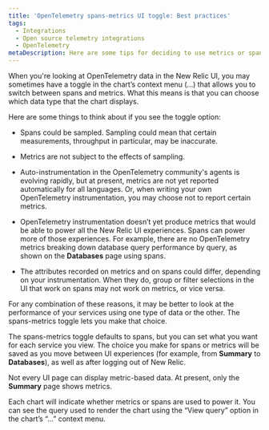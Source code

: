 ```yaml
---
title: 'OpenTelemetry spans-metrics UI toggle: Best practices'
tags:
  - Integrations
  - Open source telemetry integrations
  - OpenTelemetry
metaDescription: Here are some tips for deciding to use metrics or spans to populate your charts.
---
```


When you're looking at OpenTelemetry data in the New Relic UI, you may sometimes have a toggle in the chart’s context menu (…) that allows you to switch between spans and metrics. What this means is that you can choose which data type that the chart displays.

Here are some things to think about if you see the toggle option:

  * Spans could be sampled. Sampling could mean that certain measurements, throughput in particular, may be inaccurate.

  * Metrics are not subject to the effects of sampling.

  * Auto-instrumentation in the OpenTelemetry community's agents is evolving rapidly, but at present, metrics are not yet reported automatically for all languages. Or, when writing your own OpenTelemetry instrumentation, you may choose not to report certain metrics.

  * OpenTelemetry instrumentation doesn’t yet produce metrics that would be able to power all the New Relic UI experiences. Spans can power more of those experiences. For example, there are no OpenTelemetry metrics breaking down database query performance by query, as shown on the **Databases** page using spans. 

  * The attributes recorded on metrics and on spans could differ, depending on your instrumentation. When they do, group or filter selections in the UI that work on spans may not work on metrics, or vice versa.

For any combination of these reasons, it may be better to look at the performance of your services using one type of data or the other. The spans-metrics toggle lets you make that choice.

The spans-metrics toggle defaults to spans, but you can set what you want for each service you view. The choice you make for spans or metrics will be saved as you move between UI experiences (for example, from **Summary** to **Databases**), as well as after logging out of New Relic.

Not every UI page can display metric-based data. At present, only the **Summary** page shows metrics. 

Each chart will indicate whether metrics or spans are used to power it. You can see the query used to render the chart using the “View query” option in the chart’s “…” context menu.